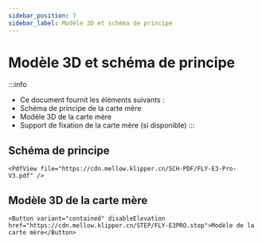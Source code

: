 ```yaml
---
sidebar_position: 7
sidebar_label: Modèle 3D et schéma de principe
---
```




# Modèle 3D et schéma de principe


:::info
* Ce document fournit les éléments suivants :
* Schéma de principe de la carte mère
* Modèle 3D de la carte mère
* Support de fixation de la carte mère (si disponible)
:::

## Schéma de principe

    <PdfView file="https://cdn.mellow.klipper.cn/SCH-PDF/FLY-E3-Pro-V3.pdf" />


## Modèle 3D de la carte mère

    <Button variant="contained" disableElevation href="https://cdn.mellow.klipper.cn/STEP/FLY-E3PRO.step">Modèle de la carte mère</Button>